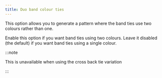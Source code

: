 ```yaml
---
title: Duo band colour ties
---
```


This option allows you to generate a pattern where the band ties use two colours rather than one.

Enable this option if you want band ties using two colours.
Leave it disabled (the default) if you want band ties using a single colour.

:::note

This is unavailable when using the cross back tie variation

:::